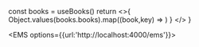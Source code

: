 
  const books = useBooks()
  return <>{
    Object.values(books.books).map((book,key) => <Book key={key} book={book}/>)
    }
  </>
} 

<EMS options={{url:'http://localhost:4000/ems'}}><All/></EMS>